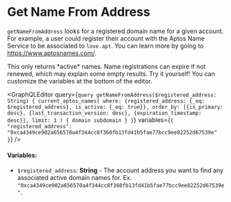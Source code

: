 
# Get Name From Address

`getNameFromAddress` looks for a registered domain name for a given account. For example, a user could register their account with the Aptos Name Service to be associated to `love.apt`. You can learn more by going to https://www.aptosnames.com/.

<Callout type="warning">
This only returns *active* names. Name registrations can expire if not renewed, which may explain some empty results. 
</Callout>

<Callout type="info">
Try it yourself! You can customize the variables at the bottom of the editor.
</Callout>

<GraphQLEditor
  query={`query getNameFromAddress($registered_address: String) {
  current_aptos_names(
    where: {registered_address: {_eq: $registered_address}, is_active: {_eq: true}},
    order_by: [{is_primary: desc}, {last_transaction_version: desc}, {expiration_timestamp: desc}],
    limit: 1
  ) {
    domain
    subdomain
  }
}`}
  variables={`{
  "registered_address": "0xca4349ce902a656570a4f344cc8f360fb13fd41b5fae77bcc9ee82252d67539e"
}`}
/>

#### Variables:
- `$registered_address`: **String** - The account address you want to find any associated active domain names for. Ex. `"0xca4349ce902a656570a4f344cc8f360fb13fd41b5fae77bcc9ee82252d67539e"`.

